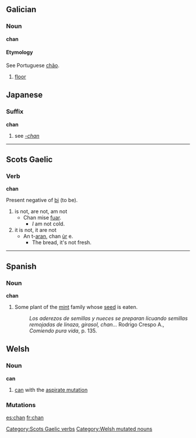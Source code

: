 {{see|Chan}}
==Galician==
===Noun===
'''chan''' {{m}}
====Etymology====
See Portuguese [[chão]].
#[[floor]]

==Japanese==
===Suffix===
'''chan'''
#see ''[[-chan]]''

----

==Scots Gaelic==
===Verb===
'''chan'''

Present negative of [[bi]] (to be).

#is not, are not, am not
#* Chan mise [[fuar]].
#** ''I'' am not cold.
#it is not, it are not
#*An t-[[aran]], chan [[ùr]] e.
#**The bread, it's not fresh.

[[Category:Scots Gaelic verbs]]
----

==Spanish==
===Noun===
'''chan'''
#{{rfv-sense}}Some plant of the [[mint]] family whose [[seed]] is eaten.
#:''Los aderezos de semillas y nueces se preparan licuando semillas remojadas de linaza, girasol, chan...'' Rodrigo Crespo A., ''Comiendo pura vida'', p. 135.

==Welsh==

===Noun===
'''can'''
# [[can]] with the [[aspirate mutation]]

===Mutations===
{{cy-mut-c|an}}

[[Category:Welsh mutated nouns]]

[[es:chan]]
[[fr:chan]]